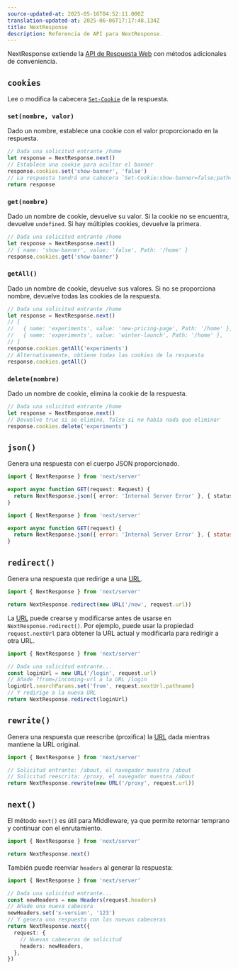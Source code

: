 ```yaml
---
source-updated-at: 2025-05-16T04:52:11.000Z
translation-updated-at: 2025-06-06T17:17:48.134Z
title: NextResponse
description: Referencia de API para NextResponse.
---
```


NextResponse extiende la [API de Respuesta Web](https://developer.mozilla.org/docs/Web/API/Response) con métodos adicionales de conveniencia.

## `cookies`

Lee o modifica la cabecera [`Set-Cookie`](https://developer.mozilla.org/docs/Web/HTTP/Headers/Set-Cookie) de la respuesta.

### `set(nombre, valor)`

Dado un nombre, establece una cookie con el valor proporcionado en la respuesta.

```ts
// Dada una solicitud entrante /home
let response = NextResponse.next()
// Establece una cookie para ocultar el banner
response.cookies.set('show-banner', 'false')
// La respuesta tendrá una cabecera `Set-Cookie:show-banner=false;path=/home`
return response
```

### `get(nombre)`

Dado un nombre de cookie, devuelve su valor. Si la cookie no se encuentra, devuelve `undefined`. Si hay múltiples cookies, devuelve la primera.

```ts
// Dada una solicitud entrante /home
let response = NextResponse.next()
// { name: 'show-banner', value: 'false', Path: '/home' }
response.cookies.get('show-banner')
```

### `getAll()`

Dado un nombre de cookie, devuelve sus valores. Si no se proporciona nombre, devuelve todas las cookies de la respuesta.

```ts
// Dada una solicitud entrante /home
let response = NextResponse.next()
// [
//   { name: 'experiments', value: 'new-pricing-page', Path: '/home' },
//   { name: 'experiments', value: 'winter-launch', Path: '/home' },
// ]
response.cookies.getAll('experiments')
// Alternativamente, obtiene todas las cookies de la respuesta
response.cookies.getAll()
```

### `delete(nombre)`

Dado un nombre de cookie, elimina la cookie de la respuesta.

```ts
// Dada una solicitud entrante /home
let response = NextResponse.next()
// Devuelve true si se eliminó, false si no había nada que eliminar
response.cookies.delete('experiments')
```

## `json()`

Genera una respuesta con el cuerpo JSON proporcionado.

```ts filename="app/api/route.ts" switcher
import { NextResponse } from 'next/server'

export async function GET(request: Request) {
  return NextResponse.json({ error: 'Internal Server Error' }, { status: 500 })
}
```

```js filename="app/api/route.js" switcher
import { NextResponse } from 'next/server'

export async function GET(request) {
  return NextResponse.json({ error: 'Internal Server Error' }, { status: 500 })
}
```

## `redirect()`

Genera una respuesta que redirige a una [URL](https://developer.mozilla.org/docs/Web/API/URL).

```ts
import { NextResponse } from 'next/server'

return NextResponse.redirect(new URL('/new', request.url))
```

La [URL](https://developer.mozilla.org/docs/Web/API/URL) puede crearse y modificarse antes de usarse en `NextResponse.redirect()`. Por ejemplo, puede usar la propiedad `request.nextUrl` para obtener la URL actual y modificarla para redirigir a otra URL.

```ts
import { NextResponse } from 'next/server'

// Dada una solicitud entrante...
const loginUrl = new URL('/login', request.url)
// Añade ?from=/incoming-url a la URL /login
loginUrl.searchParams.set('from', request.nextUrl.pathname)
// Y redirige a la nueva URL
return NextResponse.redirect(loginUrl)
```

## `rewrite()`

Genera una respuesta que reescribe (proxifica) la [URL](https://developer.mozilla.org/docs/Web/API/URL) dada mientras mantiene la URL original.

```ts
import { NextResponse } from 'next/server'

// Solicitud entrante: /about, el navegador muestra /about
// Solicitud reescrita: /proxy, el navegador muestra /about
return NextResponse.rewrite(new URL('/proxy', request.url))
```

## `next()`

El método `next()` es útil para Middleware, ya que permite retornar temprano y continuar con el enrutamiento.

```ts
import { NextResponse } from 'next/server'

return NextResponse.next()
```

También puede reenviar `headers` al generar la respuesta:

```ts
import { NextResponse } from 'next/server'

// Dada una solicitud entrante...
const newHeaders = new Headers(request.headers)
// Añade una nueva cabecera
newHeaders.set('x-version', '123')
// Y genera una respuesta con las nuevas cabeceras
return NextResponse.next({
  request: {
    // Nuevas cabeceras de solicitud
    headers: newHeaders,
  },
})
```